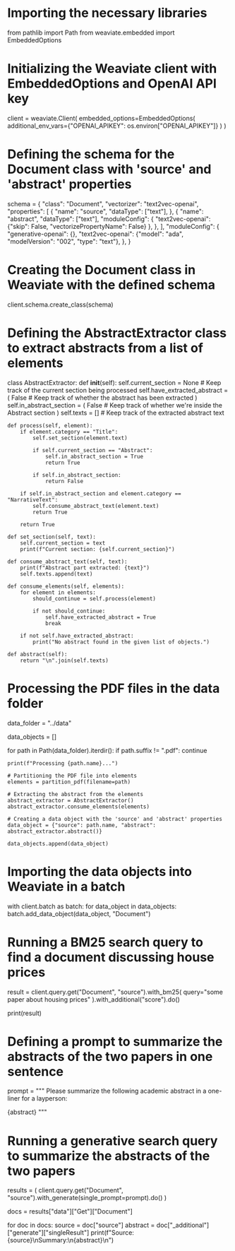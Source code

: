 # Importing the necessary libraries
from pathlib import Path
from weaviate.embedded import EmbeddedOptions

# Initializing the Weaviate client with EmbeddedOptions and OpenAI API key
client = weaviate.Client(
    embedded_options=EmbeddedOptions(
        additional_env_vars={"OPENAI_APIKEY": os.environ["OPENAI_APIKEY"]}
    )
)

# Defining the schema for the Document class with 'source' and 'abstract' properties
schema = {
    "class": "Document",
    "vectorizer": "text2vec-openai",
    "properties": [
        {
            "name": "source",
            "dataType": ["text"],
        },
        {
            "name": "abstract",
            "dataType": ["text"],
            "moduleConfig": {
                "text2vec-openai": {"skip": False, "vectorizePropertyName": False}
            },
        },
    ],
    "moduleConfig": {
        "generative-openai": {},
        "text2vec-openai": {"model": "ada", "modelVersion": "002", "type": "text"},
    },
}

# Creating the Document class in Weaviate with the defined schema
client.schema.create_class(schema)

# Defining the AbstractExtractor class to extract abstracts from a list of elements
class AbstractExtractor:
    def __init__(self):
        self.current_section = None  # Keep track of the current section being processed
        self.have_extracted_abstract = (
            False  # Keep track of whether the abstract has been extracted
        )
        self.in_abstract_section = (
            False  # Keep track of whether we're inside the Abstract section
        )
        self.texts = []  # Keep track of the extracted abstract text

    def process(self, element):
        if element.category == "Title":
            self.set_section(element.text)

            if self.current_section == "Abstract":
                self.in_abstract_section = True
                return True

            if self.in_abstract_section:
                return False

        if self.in_abstract_section and element.category == "NarrativeText":
            self.consume_abstract_text(element.text)
            return True

        return True

    def set_section(self, text):
        self.current_section = text
        print(f"Current section: {self.current_section}")

    def consume_abstract_text(self, text):
        print(f"Abstract part extracted: {text}")
        self.texts.append(text)

    def consume_elements(self, elements):
        for element in elements:
            should_continue = self.process(element)

            if not should_continue:
                self.have_extracted_abstract = True
                break

        if not self.have_extracted_abstract:
            print("No abstract found in the given list of objects.")

    def abstract(self):
        return "\n".join(self.texts)

# Processing the PDF files in the data folder
data_folder = "../data"

data_objects = []

for path in Path(data_folder).iterdir():
    if path.suffix != ".pdf":
        continue

    print(f"Processing {path.name}...")

    # Partitioning the PDF file into elements
    elements = partition_pdf(filename=path)

    # Extracting the abstract from the elements
    abstract_extractor = AbstractExtractor()
    abstract_extractor.consume_elements(elements)

    # Creating a data object with the 'source' and 'abstract' properties
    data_object = {"source": path.name, "abstract": abstract_extractor.abstract()}

    data_objects.append(data_object)

# Importing the data objects into Weaviate in a batch
with client.batch as batch:
    for data_object in data_objects:
        batch.add_data_object(data_object, "Document")

# Running a BM25 search query to find a document discussing house prices
result = client.query.get("Document", "source").with_bm25(
    query="some paper about housing prices"
).with_additional("score").do()

print(result)

# Defining a prompt to summarize the abstracts of the two papers in one sentence
prompt = """
Please summarize the following academic abstract in a one-liner for a layperson:

{abstract}
"""

# Running a generative search query to summarize the abstracts of the two papers
results = (
    client.query.get("Document", "source").with_generate(single_prompt=prompt).do()
)

docs = results["data"]["Get"]["Document"]

for doc in docs:
    source = doc["source"]
    abstract = doc["_additional"]["generate"]["singleResult"]
    print(f"Source: {source}\nSummary:\n{abstract}\n")

